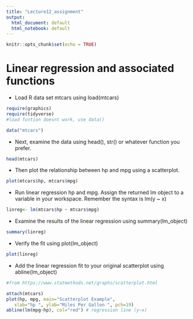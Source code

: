 ---
title: "Lecture12_assignment"
output:
  html_document: default
  html_notebook: default
---

```{r setup, include=FALSE}
knitr::opts_chunk$set(echo = TRUE)
```

# Linear regression and associated functions
* Load R data set mtcars using load(mtcars)

```{r}
require(graphics)
require(tidyverse)
#load funtion doesnt work, use data()

data("mtcars")
```

* Next, examine the data using head(), str() or whatever function you prefer.
```{r}
head(mtcars)
```

* Then plot the relationship between hp and mpg using a scatterplot.
```{r}
plot(mtcars$hp, mtcars$mpg)

```


* Run linear regression hp and mpg. Assign the returned lm object to a variable in your workspace. Remember the syntax is lm(y ~ x)
```{r}
linreg<- lm(mtcars$hp ~ mtcars$mpg)

```

* Examine the results of the linear regression using summary(lm_object)
```{r}
summary(linreg)
```

* Verify the fit using plot(lm_object)
```{r}
plot(linreg)
```

* Add the linear regression fit to your original scatterplot using abline(lm_object)
```{r}
#from https://www.statmethods.net/graphs/scatterplot.html

attach(mtcars)
plot(hp, mpg, main="Scatterplot Example",
   xlab="hp ", ylab="Miles Per Gallon ", pch=19)
abline(lm(mpg~hp), col="red") # regression line (y~x)
```

